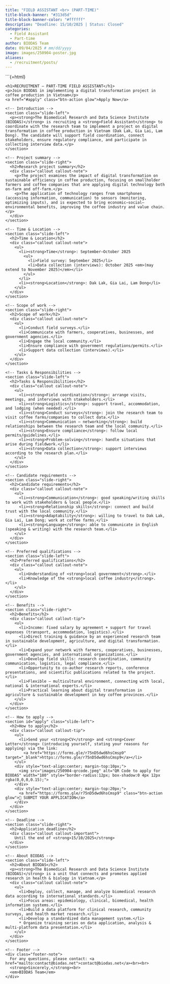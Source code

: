 ```yaml
---
title: "FIELD ASSISTANT <br> (PART-TIME)"
title-block-banner: "#313d5d"
title-block-banner-color: "#ffffff"
description: "Deadline: 15/10/2025 | Status: Closed"
categories:
  - Field Assistant
  - Part-time
author: BIODAS Team
date: 09/04/2025 # mm/dd/yyyy
image: images/250904-poster.jpg
aliases: 
  - /recruitment/posts/
---
```


```{=html}
<!-- Attach CSS file -->
<link rel="stylesheet" href="section-recruitment-template.css">

<body class="section-recruitment-template">

  <!-- HERO -->
  <div class="hero">
    <h1>RECRUITMENT – PART-TIME FIELD ASSISTANT</h1>
    <p>Join BIODAS in implementing a digital transformation project in coffee production in Vietnam</p>
    <a href="#apply" class="btn-action glow">Apply Now</a>
  </div>

  <!-- MAIN -->
  <div class="layout">

    <!-- Introduction -->
    <section class="slide-left">
      <p><strong>The Biomedical Research and Data Science Institute (BIODAS)</strong> is recruiting a <strong>Field Assistant</strong> to coordinate with the research team to implement a project on digital transformation in coffee production in Vietnam (Dak Lak, Gia Lai, Lam Dong). The candidate will support field coordination, connect stakeholders, ensure regulatory compliance, and participate in collecting interview data.</p>
    </section>

    <!-- Project summary -->
    <section class="slide-right">
      <h2>Research project summary</h2>
      <div class="callout callout-note">
        <p>The project examines the impact of digital transformation on sustainable efficiency in coffee production, focusing on smallholder farmers and coffee companies that are applying digital technology both on-farm and off-farm.</p>
        <p>The application of technology ranges from smartphones (accessing information, communication) to sensors (monitoring, optimizing inputs), and is expected to bring economic–social–environmental benefits, improving the coffee industry and value chain.</p>
      </div>
    </section>

    <!-- Time & Location -->
    <section class="slide-left">
      <h2>Time & Location</h2>
      <div class="callout callout-note">
        <ul>
          <li><strong>Time</strong>: September–October 2025
            <ul>
              <li>Field survey: September 2025</li>
              <li>Data collection (interviews): October 2025 <em>(may extend to November 2025)</em></li>
            </ul>
          </li>
          <li><strong>Location</strong>: Dak Lak, Gia Lai, Lam Dong</li>
        </ul>
      </div>
    </section>

    <!-- Scope of work -->
    <section class="slide-right">
      <h2>Scope of work</h2>
      <div class="callout callout-note">
        <ul>
          <li>Conduct field surveys.</li>
          <li>Communicate with farmers, cooperatives, businesses, and government agencies.</li>
          <li>Engage the local community.</li>
          <li>Ensure compliance with government regulations/permits.</li>
          <li>Support data collection (interviews).</li>
        </ul>
      </div>
    </section>

    <!-- Tasks & Responsibilities -->
    <section class="slide-left">
      <h2>Tasks & Responsibilities</h2>
      <div class="callout callout-note">
        <ul>
          <li><strong>Field coordination</strong>: arrange visits, meetings, and interviews with stakeholders.</li>
          <li><strong>Logistics</strong>: support travel, accommodation, and lodging (when needed).</li>
          <li><strong>Conduct surveys</strong>: join the research team to visit coffee farms/companies to collect data.</li>
          <li><strong>Communication – networking</strong>: build relationships between the research team and the local community.</li>
          <li><strong>Ensure compliance</strong>: follow local permits/guidelines.</li>
          <li><strong>Problem-solving</strong>: handle situations that arise during fieldwork.</li>
          <li><strong>Data collection</strong>: support interviews according to the research plan.</li>
        </ul>
      </div>
    </section>

    <!-- Candidate requirements -->
    <section class="slide-right">
      <h2>Candidate requirements</h2>
      <div class="callout callout-note">
        <ul>
          <li><strong>Communication</strong>: good speaking/writing skills to work with stakeholders & local people.</li>
          <li><strong>Relationship skills</strong>: connect and build trust with the local community.</li>
          <li><strong>Adaptability</strong>: willing to travel to Dak Lak, Gia Lai, Lam Dong; work at coffee farms.</li>
          <li><strong>Language</strong>: able to communicate in English (speaking & writing) with the research team.</li>
        </ul>
      </div>
    </section>

    <!-- Preferred qualifications -->
    <section class="slide-left">
      <h2>Preferred qualifications</h2>
      <div class="callout callout-note">
        <ul>
          <li>Understanding of <strong>local government</strong>.</li>
          <li>Knowledge of the <strong>local coffee industry</strong>.</li>
        </ul>
      </div>
    </section>

    <!-- Benefits -->
    <section class="slide-right">
      <h2>Benefits</h2>
      <div class="callout callout-tip">
        <ul>
          <li>Income: fixed salary by agreement + support for travel expenses (transport, accommodation, logistics).</li>
          <li>Direct training & guidance by an experienced research team in sustainable development, agriculture, and digital transformation.</li>
          <li>Expand your network with farmers, cooperatives, businesses, government agencies, and international organizations.</li>
          <li>Develop field skills: research coordination, community communication, logistics, legal compliance.</li>
          <li>Opportunity to co-author research reports, conference presentations, and scientific publications related to the project.</li>
          <li>Flexible – multicultural environment, connecting with local, national & international experts.</li>
          <li>Practical learning about digital transformation in agriculture & sustainable development in key coffee provinces.</li>
        </ul>
      </div>
    </section>

    <!-- How to apply -->
    <section id="apply" class="slide-left">
      <h2>How to apply</h2>
      <div class="callout callout-tip">
        <ul>
          <li>Send your <strong>CV</strong> and <strong>Cover Letter</strong> (introducing yourself, stating your reasons for applying) via the link:
            <a href="https://forms.gle/r75nD5dwd6hsCmsp9" target="_blank">https://forms.gle/r75nD5dwd6hsCmsp9</a></li>
        </ul>
        <div style="text-align:center; margin-top:10px;">
          <img src="images/250904-qrcode.jpeg" alt="QR Code to apply for BIODAS" width="180" style="border-radius:12px; box-shadow:0 4px 12px rgba(0,0,0,0.15);">
        </div>
        <div style="text-align:center; margin-top:20px;">
          <a href="https://forms.gle/r75nD5dwd6hsCmsp9" class="btn-action glow">📩 SUBMIT YOUR APPLICATION</a>
        </div>
      </div>
    </section>

    <!-- Deadline -->
    <section class="slide-right">
      <h2>Application deadline</h2>
      <div class="callout callout-important">
        Until the end of <strong>15/10/2025</strong>
      </div>
    </section>

    <!-- About BIODAS -->
    <section class="slide-left">
      <h2>About BIODAS</h2>
      <p><strong>The Biomedical Research and Data Science Institute (BIODAS)</strong> is a unit that connects and promotes applied research in health & biology in Vietnam.</p>
      <div class="callout callout-note">
        <ul>
          <li>Deploy, collect, manage, and analyze biomedical research data according to international standards.</li>
          <li>Focus areas: epidemiology, clinical, biomedical, health information systems.</li>
          <li>Build a data platform for clinical research, community surveys, and health market research.</li>
          <li>Develop a standardized data management system.</li>
          * Organize training series on data application, analysis & multi-platform data presentation.</li>
        </ul>
      </div>
    </section>

    <!-- Footer -->
    <div class="footer-note">
      For any questions, please contact: <a href="mailto:contact@biodas.net">contact@biodas.net</a><br><br>
      <strong>Sincerely,</strong><br>
      <em>BIODAS Team</em>
    </div>
  </div>

<!-- Attach JS file -->
<script src="section-recruitment-template.js"></script>
</body>
